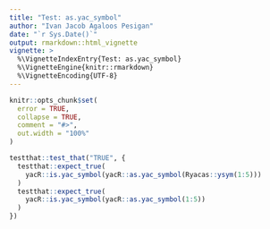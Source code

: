 ```yaml
---
title: "Test: as.yac_symbol"
author: "Ivan Jacob Agaloos Pesigan"
date: "`r Sys.Date()`"
output: rmarkdown::html_vignette
vignette: >
  %\VignetteIndexEntry{Test: as.yac_symbol}
  %\VignetteEngine{knitr::rmarkdown}
  %\VignetteEncoding{UTF-8}
---
```



```r
knitr::opts_chunk$set(
  error = TRUE,
  collapse = TRUE,
  comment = "#>",
  out.width = "100%"
)
```



```r
testthat::test_that("TRUE", {
  testthat::expect_true(
    yacR::is.yac_symbol(yacR::as.yac_symbol(Ryacas::ysym(1:5)))
  )
  testthat::expect_true(
    yacR::is.yac_symbol(yacR::as.yac_symbol(1:5))
  )
})
```

